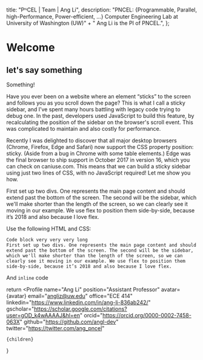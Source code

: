 
  title: "PᴺCEL | Team | Ang Li",
  description:
    "PNCEL: {Programmable, Parallel, high-Performance, Power-efficient, ...} Computer Engineering Lab at University of Washington (UW)" +
    " Ang Li is the PI of PNCEL.",
};

# Welcome
## let's say something
Something!

Have you ever been on a website where an element “sticks” to the screen and follows you as you scroll down the page? This is what I call a sticky sidebar, and I’ve spent many hours battling with legacy code trying to debug one. In the past, developers used JavaScript to build this feature, by recalculating the position of the sidebar on the browser's scroll event. This was complicated to maintain and also costly for performance.

Recently I was delighted to discover that all major desktop browsers (Chrome, Firefox, Edge and Safari) now support the CSS property position: sticky. (Aside from a bug in Chrome with some table elements.) Edge was the final browser to ship support in October 2017 in version 16, which you can check on caniuse.com. This means that we can build a sticky sidebar using just two lines of CSS, with no JavaScript required! Let me show you how.

First set up two divs. One represents the main page content and should extend past the bottom of the screen. The second will be the sidebar, which we'll make shorter than the length of the screen, so we can clearly see it moving in our example. We use flex to position them side-by-side, because it’s 2018 and also because I love flex.

Use the following HTML and CSS:

```
Code block very very very long
First set up two divs. One represents the main page content and should extend past the bottom of the screen. The second will be the sidebar, which we'll make shorter than the length of the screen, so we can clearly see it moving in our example. We use flex to position them side-by-side, because it’s 2018 and also because I love flex.
```

And `inline` code

  return <Profile
    name="Ang Li"
    position="Assistant Professor"
    avatar={avatar}
    email="angliz@uw.edu"
    office="ECE 414"
    linkedin="https://www.linkedin.com/in/ang-li-836ab242/"
    gscholar="https://scholar.google.com/citations?user=gOD_k4wAAAAJ&hl=en"
    orcid="https://orcid.org/0000-0002-7458-063X"
    github="https://github.com/angl-dev"
    twitter="https://twitter.com/ang_pncel"
  >
    {children}
  </Profile>
}